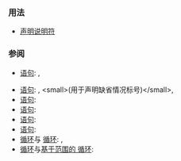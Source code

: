 {{cpp/keyword/title|{{tt|constexpr}} {{mark since c++11}}}}
{{cpp/keyword/navbar}}

===用法===
* [[cpp/language/constexpr|{{tt|constexpr}} 声明说明符]]
{{rrev|since=c++17|
* [[cpp/language/if|{{tt|constexpr}} {{tt|if}} 语句]]
* 显式指定函数调用运算符为 {{tt|constexpr}} 函数的 [[cpp/language/lambda|''lambda-声明符'']]
}}

===参阅===
* [[cpp/language/if|{{tt|if}} 语句]]: {{rlpt|if}}, {{rlpt|else}}
{{rrev|since=c++23|
* [[cpp/language/if#consteval_if|{{tt|consteval}} {{tt|if}} 语句]]: {{rlpt|consteval}}
}}
* [[cpp/language/switch|{{tt|switch}} 语句]]: {{rlpt|case}}, {{rlpt|default}} &lt;small&gt;(用于声明缺省情况标号)&lt;/small&gt;, {{rlpt|switch}}
* [[cpp/language/goto|{{tt|goto}} 语句]]: {{rlpt|goto}}
* [[cpp/language/continue|{{tt|continue}} 语句]]: {{rlpt|continue}}
* [[cpp/language/break|{{tt|break}} 语句]]: {{rlpt|break}}
* [[cpp/language/return|{{tt|return}} 语句]]: {{rlpt|return}}{{rev inl|since=c++20|, {{rlpt|co_return}}}}
* [[cpp/language/do|{{tt|do-while}} 循环]]与 [[cpp/language/while|{{tt|while}} 循环]]: {{rlpt|do}}, {{rlpt|while}}
* [[cpp/language/for|{{tt|for}} 循环]]与[[cpp/language/range-for|基于范围的 {{tt|for}} 循环]]: {{rlpt|for}}

{{langlinks|de|en|es|fr|it|ja|pt|ru}}